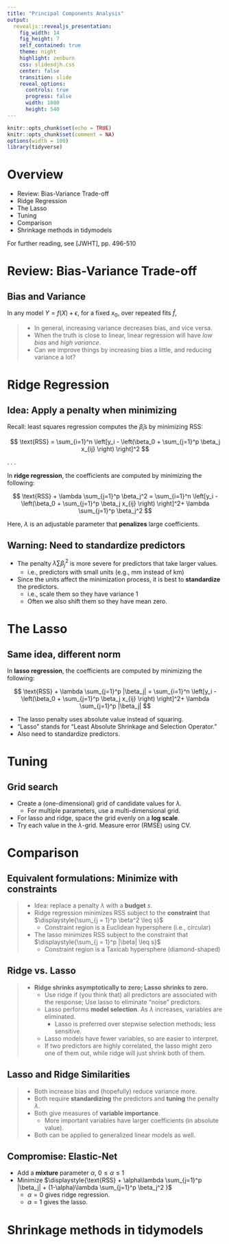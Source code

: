 ```yaml
---
title: "Principal Components Analysis"
output: 
  revealjs::revealjs_presentation:
    fig_width: 14 
    fig_height: 7
    self_contained: true
    theme: night
    highlight: zenburn
    css: slidesdjh.css
    center: false
    transition: slide
    reveal_options:
      controls: true
      progress: false
      width: 1080
      height: 540
---
```


```r
knitr::opts_chunk$set(echo = TRUE)
knitr::opts_chunk$set(comment = NA)
options(width = 100)
library(tidyverse)
```


# Overview

- Review: Bias-Variance Trade-off
- Ridge Regression
- The Lasso
- Tuning 
- Comparison
- Shrinkage methods in tidymodels

For further reading, see [JWHT], pp. 496-510

# Review: Bias-Variance Trade-off

## Bias and Variance

In any model $Y = f(X) + \epsilon$, for a fixed $x_0$, over repeated fits $\hat{f}$,

\begin{align}
E\left[\left(y_0 - \hat{f}(x_0)\right)^2\right] &= \text{Var}\left[\hat{f}(x_0) \right] + \left[f(x_0) - E\left(\hat{f}(x_0)\right)\right]^2 + \text{Var}(\epsilon) \\
\text{Ave test MSE} &= \text{Variance} \quad + \quad\quad \text{Bias}^2 \quad\quad + \text{irreducible error}
\end{align}

>- In general, increasing variance decreases bias, and vice versa.
>- When the truth is close to linear, linear regression will have *low bias* and *high variance*.
>- Can we improve things by increasing bias a little, and reducing variance a lot?

# Ridge Regression

## Idea: Apply a penalty when minimizing

Recall: least squares regression computes the $\hat\beta_i$s by minimizing RSS:

$$
\text{RSS} = \sum_{i=1}^n \left[y_i - \left(\beta_0 + \sum_{j=1}^p \beta_j x_{ij} \right) \right]^2
$$

. . .

In **ridge regression**, the coefficients are computed by minimizing the following:

$$
\text{RSS} + \lambda \sum_{j=1}^p \beta_j^2 = \sum_{i=1}^n \left[y_i - \left(\beta_0 + \sum_{j=1}^p \beta_j x_{ij} \right) \right]^2+ \lambda \sum_{j=1}^p \beta_j^2
$$

Here, $\lambda$ is an adjustable parameter that **penalizes** large coefficients.

## {data-background-image="images/ridgeshrink.png" data-background-size="contain"}

## {data-background-image="images/ridgebv.png" data-background-size="contain"}

## Warning: Need to standardize predictors

- The penalty $\lambda \sum \beta_j^2$ is more severe for predictors that take larger values.
    - i.e., predictors with small units (e.g., mm instead of km)
- Since the units affect the minimization process, it is best to **standardize** the predictors.
    - i.e., scale them so they have variance 1
    - Often we also shift them so they have mean zero.

# The Lasso

## Same idea, different norm

In **lasso regression**, the coefficients are computed by minimizing the following:

$$
\text{RSS} + \lambda \sum_{j=1}^p |\beta_j| = \sum_{i=1}^n \left[y_i - \left(\beta_0 + \sum_{j=1}^p \beta_j x_{ij} \right) \right]^2+ \lambda \sum_{j=1}^p |\beta_j|
$$

- The lasso penalty uses absolute value instead of squaring. 
- "Lasso" stands for "Least Absolute Shrinkage and Selection Operator."
- Also need to standardize predictors.

## {data-background-image="images/lassoshrink.png" data-background-size="contain"}

## {data-background-image="images/lassobv.png" data-background-size="contain"}

# Tuning 

## Grid search

- Create a (one-dimensional) grid of candidate values for $\lambda$.
    - For multiple parameters, use a multi-dimensional grid.
- For lasso and ridge, space the grid evenly on a **log scale**.
- Try each value in the $\lambda$-grid. Measure error (RMSE) using CV.

## {data-background-image="images/lassotune.png" data-background-size="contain"}

# Comparison

## Equivalent formulations: Minimize with constraints

>- Idea: replace a penalty $\lambda$ with a **budget** $s$.
>- Ridge regression minimizes RSS subject to the **constraint** that $\displaystyle{\sum_{j = 1}^p \beta^2 \leq s}$
>    - Constraint region is a Euclidean hypersphere (i.e., circular)
>- The lasso minimizes RSS subject to the constraint that $\displaystyle{\sum_{j = 1}^p |\beta| \leq s}$
>    - Constraint region is a Taxicab hypersphere (diamond-shaped)

## {data-background-image="images/rlconstraints.png" data-background-size="contain"}

## Ridge vs. Lasso

>- **Ridge shrinks asymptotically to zero; Lasso shrinks to zero.**
>    - Use ridge if (you think that) all predictors are associated with the response; Use lasso to eliminate "noise" predictors.
>    - Lasso performs **model selection**. As $\lambda$ increases, variables are eliminated.
>        - Lasso is preferred over stepwise selection methods; less sensitive.
>    - Lasso models have fewer variables, so are easier to interpret.
>    - If two predictors are highly correlated, the lasso might zero one of them out, while ridge will just shrink both of them.


## Lasso and Ridge Similarities

>    - Both increase bias and (hopefully) reduce variance more.
>    - Both require **standardizing** the predictors and **tuning** the penalty $\lambda$.
>    - Both give measures of **variable importance**.
>        - More important variables have larger coefficients (in absolute value).
>    - Both can be applied to generalized linear models as well.

## Compromise: Elastic-Net

- Add a **mixture** parameter $\alpha$, $0\leq \alpha \leq 1$
- Minimize $\displaystyle{\text{RSS} + \alpha\lambda \sum_{j=1}^p |\beta_j| + (1-\alpha)\lambda \sum_{j=1}^p \beta_j^2 }$
    - $\alpha = 0$ gives ridge regression.
    - $\alpha = 1$ gives the lasso.

# Shrinkage methods in tidymodels




